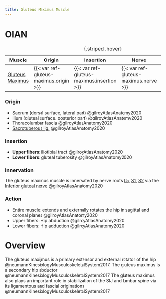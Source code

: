 ```yaml
---
title: Gluteus Maximus Muscle
---
```


# OIAN

| Muscle  | Origin | Insertion | Nerve | Action |
|------|--------|-------|----------|--------|
| [Gluteus Maximus]({{< var ref-gluteus-maximus.path >}}) | {{< var ref-gluteus-maximus.origin >}} | {{< var ref-gluteus-maximus.insertion >}} | {{< var ref-gluteus-maximus.nerve >}} | {{< var ref-gluteus-maximus.action >}} |
: {.striped .hover}

:::{layout-ncol="4"}

### Origin

- Sacrum (dorsal surface, lateral part) @gilroyAtlasAnatomy2020
- Ilium (gluteal surface, posterior part) @gilroyAtlasAnatomy2020
- Thoracolumbar fascia @gilroyAtlasAnatomy2020
- [Sacrotuberous lig.]({{< var ref-sacrotuberous-ligament.path >}}) @gilroyAtlasAnatomy2020

### Insertion

- **Upper fibers**: iliotibial tract @gilroyAtlasAnatomy2020
- **Lower fibers**: gluteal tuberosity @gilroyAtlasAnatomy2020


### Innervation

The gluteus maximus muscle is innervated by nerve roots [L5]({{< var ref-nerve-root.l5 >}}), [S1]({{< var ref-nerve-root.s1 >}}), [S2]({{< var ref-nerve-root.s2 >}}) via the [Inferior gluteal nerve]({{< var ref-inferior-gluteal-nerve.path >}})  @gilroyAtlasAnatomy2020


### Action

- Entire muscle: extends and externally rotates the hip in sagittal and coronal planes @gilroyAtlasAnatomy2020
- Upper fibers: Hip abduction @gilroyAtlasAnatomy2020 
- Lower fibers: Hip adduction @gilroyAtlasAnatomy2020 



:::

# Overview

The gluteus maxijmus is a primary extensor and external rotator of the hip @neumannKinesiologyMusculoskeletalSystem2017. The gluteus maximus is a secondary hip abductor @neumannKinesiologyMusculoskeletalSystem2017
The gluteus maximus also plays an important role in stabilization of the SIJ and lumbar spine via its ligamentous and fascial originations @neumannKinesiologyMusculoskeletalSystem2017 
